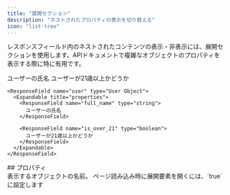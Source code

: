 ```yaml
---
title: "展開セクション"
description: "ネストされたプロパティの表示を切り替える"
icon: "list-tree"
---
```


レスポンスフィールド内のネストされたコンテンツの表示・非表示には、展開セクションを使用します。APIドキュメントで複雑なオブジェクトのプロパティを表示する際に特に有用です。

<ResponseField name="user" type="User Object">
  <Expandable title="properties">

<ResponseField name="full_name" type="string">
  ユーザーの氏名
</ResponseField>

<ResponseField name="is_over_21" type="boolean">
  ユーザーが21歳以上かどうか
</ResponseField>

  </Expandable>
</ResponseField>

```mdx Expandable example
<ResponseField name="user" type="User Object">
  <Expandable title="properties">
    <ResponseField name="full_name" type="string">
      ユーザーの氏名
    </ResponseField>

    <ResponseField name="is_over_21" type="boolean">
      ユーザーが21歳以上かどうか
    </ResponseField>
  </Expandable>
</ResponseField>
```

<div id="properties">
  ## プロパティ
</div>

<ResponseField name="title" type="string">
  表示するオブジェクトの名前。
</ResponseField>

<ResponseField name="defaultOpen" type="boolean" default="false">
  ページ読み込み時に展開要素を開くには、`true` に設定します
</ResponseField>